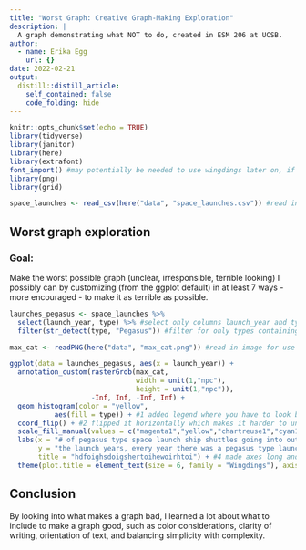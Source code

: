 ```yaml
---
title: "Worst Graph: Creative Graph-Making Exploration"
description: |
  A graph demonstrating what NOT to do, created in ESM 206 at UCSB.
author:
  - name: Erika Egg
    url: {}
date: 2022-02-21
output:
  distill::distill_article:
    self_contained: false
    code_folding: hide
---
```



```r
knitr::opts_chunk$set(echo = TRUE)
library(tidyverse)
library(janitor)
library(here)
library(extrafont) 
font_import() #may potentially be needed to use wingdings later on, if you've never used the extrafont package before
library(png)
library(grid)
```


```r
space_launches <- read_csv(here("data", "space_launches.csv")) #read in space launch data using here()
```

## Worst graph exploration
### Goal: 
Make the worst possible graph (unclear, irresponsible, terrible looking) I possibly can by customizing (from the ggplot default) in at least 7 ways - more encouraged - to make it as terrible as possible. 

```r
launches_pegasus <- space_launches %>% 
  select(launch_year, type) %>% #select only columns launch_year and type
  filter(str_detect(type, "Pegasus")) #filter for only types containing Pegasus

max_cat <- readPNG(here("data", "max_cat.png")) #read in image for use as background

ggplot(data = launches_pegasus, aes(x = launch_year)) + 
  annotation_custom(rasterGrob(max_cat, 
                               width = unit(1,"npc"), 
                               height = unit(1,"npc")), 
                    -Inf, Inf, -Inf, Inf) +
  geom_histogram(color = "yellow",
           aes(fill = type)) + #1 added legend where you have to look back and forth and match things up to graph; two colors are almost the same/hard to distinguish
  coord_flip() + #2 flipped it horizontally which makes it harder to understand
  scale_fill_manual(values = c("magenta1","yellow","chartreuse1","cyan1", "lawngreen")) + #3 chose very bright contrasting colors that hurt eyes
  labs(x = "# of pegasus type space launch ship shuttles going into outer space, blasting off, reaching the stars", 
       y = "the launch years, every year there was a pegasus type launch including years from 1990 to 2016 maybe idk i think that's it", 
       title = "hdfoighsdoigshertoihewoirhtoi") + #4 made axes long and with extra fluff; title is gibberish
  theme(plot.title = element_text(size = 6, family = "Wingdings"), axis.text.y = element_text(angle = 120), axis.text.x = element_text(angle = -120), axis.title.y = element_text(angle = -135, size = 5, color = "cyan1"), axis.title.x = element_text(angle = 20, size = 5, color = "magenta1")) #5 very small size font for title/axes, #6 changed title font to unreadable wingdings, #7 angled/upsidedown years on y-axis and counts on x-axis; angled x and y axis labels as well, #8 added image background of my cat
```

## Conclusion
By looking into what makes a graph bad, I learned a lot about what to include to make a graph good, such as color considerations, clarity of writing, orientation of text, and balancing simplicity with complexity.